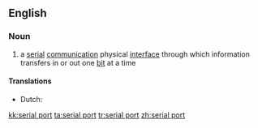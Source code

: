 {{wikipedia}}
==English==

===Noun===
{{en-noun}}

# {{computers}} a [[serial]] [[communication]] physical [[interface]] through which information transfers in or out one [[bit]] at a time

====Translations====
* Dutch: {{t-|nl|seriële poort|c}}

[[kk:serial port]]
[[ta:serial port]]
[[tr:serial port]]
[[zh:serial port]]